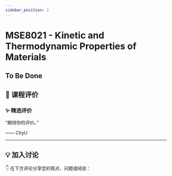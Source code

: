 ```yaml
---
sidebar_position: 1
---
```



# MSE8021 - Kinetic and Thermodynamic Properties of Materials

## To Be Done

## **💬 课程评价**

### ✨ **精选评价**
<div className={commentStyles.commentBox}>
    <p className={commentStyles.commentText}>
        “期待你的评价。”
    </p>
    <p className={commentStyles.commentAuthor}>—— CityU</p>
</div>

---

## **💡 加入讨论**

👇 在下方评论分享您的观点、问题或经验：
<Utterances />
